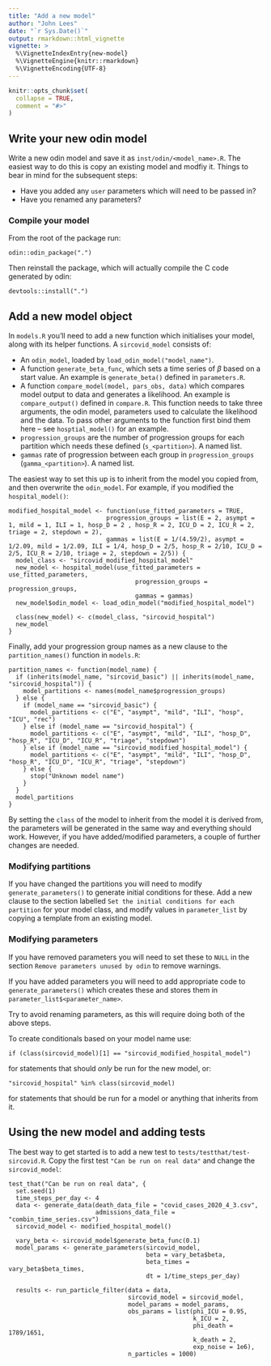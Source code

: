 ```yaml
---
title: "Add a new model"
author: "John Lees"
date: "`r Sys.Date()`"
output: rmarkdown::html_vignette
vignette: >
  %\VignetteIndexEntry{new-model}
  %\VignetteEngine{knitr::rmarkdown}
  %\VignetteEncoding{UTF-8}
---
```


```r
knitr::opts_chunk$set(
  collapse = TRUE,
  comment = "#>"
)
```

## Write your new odin model
Write a new odin model and save it as `inst/odin/<model_name>.R`. The easiest way to do this is copy an existing model and modfiy it. Things to bear in mind for the subsequent steps:

* Have you added any `user` parameters which will need to be passed in?
* Have you renamed any parameters?

### Compile your model
From the root of the package run:
```
odin::odin_package(".")
```
Then reinstall the package, which will actually compile the C code generated by odin:
```
devtools::install(".")
```

## Add a new model object
In `models.R` you'll need to add a new function which initialises your model, along with its helper functions. A `sircovid_model` consists of:

* An `odin_model`, loaded by `load_odin_model("model_name")`.
* A function `generate_beta_func`, which sets a time series of $\beta$ based on a start value. An example is `generate_beta()` defined in `parameters.R`.
* A function `compare_model(model, pars_obs, data)` which compares model output to data and generates a likelihood. An example is `compare_output()` defined in `compare.R`. This function needs to take three arguments, the odin model, parameters used to calculate the likelihood and the data. To pass other arguments to the function first bind them here -- see `hosptial_model()` for an example.
* `progression_groups` are the number of progression groups for each partition which needs these defined (`s_<partition>`). A named list.
* `gammas` rate of progression between each group in `progression_groups` (`gamma_<partition>`). A named list.

The easiest way to set this up is to inherit from the model you copied from, and then overwrite the `odin_model`. For example, if you modified the `hospital_model()`:
```
modified_hospital_model <- function(use_fitted_parameters = TRUE,
                           progression_groups = list(E = 2, asympt = 1, mild = 1, ILI = 1, hosp_D = 2 , hosp_R = 2, ICU_D = 2, ICU_R = 2, triage = 2, stepdown = 2),
                           gammas = list(E = 1/(4.59/2), asympt = 1/2.09, mild = 1/2.09, ILI = 1/4, hosp_D = 2/5, hosp_R = 2/10, ICU_D = 2/5, ICU_R = 2/10, triage = 2, stepdown = 2/5)) {
  model_class <- "sircovid_modified_hospital_model"
  new_model <- hospital_model(use_fitted_parameters = use_fitted_parameters,
                                   progression_groups = progression_groups,
                                   gammas = gammas)
  new_model$odin_model <- load_odin_model("modified_hospital_model")
  
  class(new_model) <- c(model_class, "sircovid_hospital")
  new_model
}
```

Finally, add your progression group names as a new clause to the `partition_names()` function in `models.R`:
```
partition_names <- function(model_name) {
  if (inherits(model_name, "sircovid_basic") || inherits(model_name, "sircovid_hospital")) {
    model_partitions <- names(model_name$progression_groups)
  } else {
    if (model_name == "sircovid_basic") {
      model_partitions <- c("E", "asympt", "mild", "ILI", "hosp", "ICU", "rec")
    } else if (model_name == "sircovid_hospital") {
      model_partitions <- c("E", "asympt", "mild", "ILI", "hosp_D", "hosp_R", "ICU_D", "ICU_R", "triage", "stepdown")
    } else if (model_name == "sircovid_modified_hospital_model") {
      model_partitions <- c("E", "asympt", "mild", "ILI", "hosp_D", "hosp_R", "ICU_D", "ICU_R", "triage", "stepdown")
    } else {
      stop("Unknown model name")
    }
  }
  model_partitions
}
```

By setting the `class` of the model to inherit from the model it is derived from, the parameters will be generated in the same way and everything should work. However, if you have added/modified parameters, a couple of further changes are needed.

### Modifying partitions
If you have changed the partitions you will need to modify `generate_parameters()` to generate initial conditions for these. Add a new clause to the section labelled `Set the initial conditions for each partition` for your model class, and modify values in `parameter_list` by copying a template from an existing model.

### Modifying parameters
If you have removed parameters you will need to set these to `NULL` in the section `Remove parameters unused by odin` to remove warnings.

If you have added parameters you will need to add appropriate code to `generate_parameters()` which creates these and stores them in `parameter_list$<parameter_name>`.

Try to avoid renaming parameters, as this will require doing both of the above steps.

To create conditionals based on your model name use:
```
if (class(sircovid_model)[1] == "sircovid_modified_hospital_model")
```
for statements that should *only* be run for the new model, or:
```
"sircovid_hospital" %in% class(sircovid_model)
```
for statements that should be run for a model or anything that inherits from it.

## Using the new model and adding tests
The best way to get started is to add a new test to `tests/testthat/test-sircovid.R`. Copy the first test `"Can be run on real data"` and change the `sircovid_model`:
```
test_that("Can be run on real data", {
  set.seed(1)
  time_steps_per_day <- 4
  data <- generate_data(death_data_file = "covid_cases_2020_4_3.csv",
                        admissions_data_file = "combin_time_series.csv")
  sircovid_model <- modified_hospital_model()
  
  vary_beta <- sircovid_model$generate_beta_func(0.1)
  model_params <- generate_parameters(sircovid_model,
                                      beta = vary_beta$beta,
                                      beta_times = vary_beta$beta_times,
                                      dt = 1/time_steps_per_day)
  
  results <- run_particle_filter(data = data,
                                 sircovid_model = sircovid_model,
                                 model_params = model_params,
                                 obs_params = list(phi_ICU = 0.95,
                                                   k_ICU = 2,
                                                   phi_death = 1789/1651,
                                                   k_death = 2,
                                                   exp_noise = 1e6),
                                 n_particles = 1000)
```
